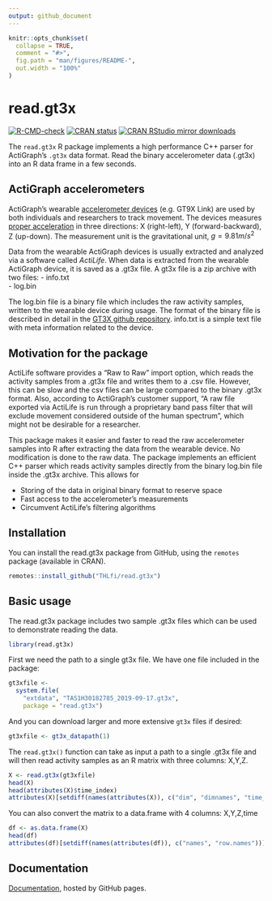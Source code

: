```yaml
---
output: github_document
---
```


<!-- README.md is generated from README.Rmd. Please edit that file -->

```r
knitr::opts_chunk$set(
  collapse = TRUE,
  comment = "#>",
  fig.path = "man/figures/README-",
  out.width = "100%"
)
```
# read.gt3x

<!-- badges: start -->
[![R-CMD-check](https://github.com/THLfi/read.gt3x/workflows/R-CMD-check/badge.svg)](https://github.com/THLfi/read.gt3x/actions)
[![CRAN status](https://www.r-pkg.org/badges/version/read.gt3x)](https://CRAN.R-project.org/package=read.gt3x)
[![CRAN RStudio mirror downloads](https://cranlogs.r-pkg.org/badges/last-month/read.gt3x?color=blue)](https://r-pkg.org/pkg/read.gt3x)
<!-- badges: end -->

The `read.gt3x` R package implements a high performance C++ parser for ActiGraph's `.gt3x` data format. Read the binary accelerometer data (.gt3x) into an R data frame in a few seconds.


## ActiGraph accelerometers

ActiGraph's wearable [accelerometer devices](https://en.wikipedia.org/wiki/Accelerometer) (e.g. GT9X Link) are used by both individuals and researchers to track movement. The devices measures [proper acceleration](https://en.wikipedia.org/wiki/Proper_acceleration) in three directions:  X (right-left), Y (forward-backward), Z (up-down). The measurement unit is the gravitational unit, $g = 9.81 m / s^2$

Data from the wearable ActiGraph devices is usually extracted and analyzed via a software called *ActiLife*.  When data is extracted from the wearable ActiGraph device, it is saved as a .gt3x file. A gt3x file is a zip archive with two files: 
- info.txt  
- log.bin  

The log.bin file is a binary file which includes the raw activity samples, written to the wearable device during usage. The format of the binary file is described in detail in the [GT3X github repository](https://github.com/actigraph/GT3X-File-Format). info.txt is a simple text file with meta information related to the device.


## Motivation for the package

ActiLife software provides a "Raw to Raw" import option, which reads the activity samples from a .gt3x file and writes them to a .csv file. However, this can be slow and the csv files can be large compared to the binary .gt3x format. Also, according to ActiGraph's customer support, "A raw file exported via ActiLife is run through a proprietary band pass filter that will exclude movement considered outside of the human spectrum", which might not be desirable for a researcher. 

This package makes it easier and faster to read the raw accelerometer samples into R after extracting the data from the wearable device. No modification is done to the raw data. The package implements an efficient C++ parser which reads activity samples directly from the binary log.bin file inside the .gt3x archive. This allows for

- Storing of the data in original binary format to reserve space  
- Fast access to the accelerometer's measurements  
- Circumvent ActiLife's filtering algorithms  

## Installation

You can install the read.gt3x package from GitHub, using the `remotes` package (available in CRAN).

```r
remotes::install_github("THLfi/read.gt3x")
```


## Basic usage

The read.gt3x package includes two sample .gt3x files which can be used to demonstrate reading the data. 

```r
library(read.gt3x)
```

First we need the path to a single gt3x file.  We have one file included in the package:

```r
gt3xfile <-
  system.file(
    "extdata", "TAS1H30182785_2019-09-17.gt3x",
    package = "read.gt3x")
```

And you can download larger and more extensive `gt3x` files if desired:
```r
gt3xfile <- gt3x_datapath(1)
```

The `read.gt3x()` function can take as input a path to a single .gt3x file and will then read activity samples as an R matrix with three columns: X,Y,Z.

```r
X <- read.gt3x(gt3xfile)
head(X)
head(attributes(X)$time_index)
attributes(X)[setdiff(names(attributes(X)), c("dim", "dimnames", "time_index"))]
```

You can also convert the matrix to a data.frame with 4 columns: X,Y,Z,time

```r
df <- as.data.frame(X)
head(df)
attributes(df)[setdiff(names(attributes(df)), c("names", "row.names"))]
```

## Documentation

[Documentation](https://thlfi.github.io/read.gt3x/), hosted by GitHub pages.

